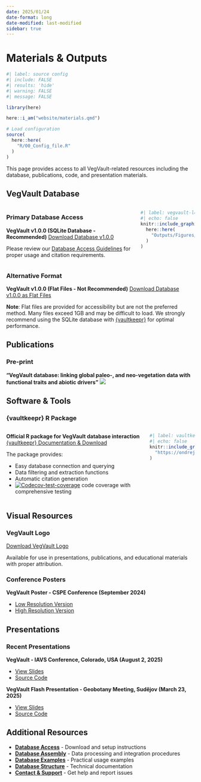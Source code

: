 ```yaml
---
date: 2025/01/24
date-format: long
date-modified: last-modified
sidebar: true
---
```


# Materials & Outputs


```r
#| label: source config
#| include: FALSE
#| results: 'hide'
#| warning: FALSE
#| message: FALSE

library(here)

here::i_am("website/materials.qmd")

# Load configuration
source(
  here::here(
    "R/00_Config_file.R"
  )
)
```

This page provides access to all VegVault-related resources including the database, publications, code, and presentation materials.

## VegVault Database

:::: {.columns}

::: {.column width="70%"}

### Primary Database Access

**VegVault v1.0.0 (SQLite Database - Recommended)**
[Download Database v1.0.0](https://doi.org/10.48700/datst.t21cz-2nq07){.btn}

Please review our [Database Access Guidelines](/website/database_access.qmd#guidelines-for-data-reuse-and-citation) for proper usage and citation requirements.

:::

::: {.column width="30%"}

```r
#| label: vegvault-logo
#| echo: false
knitr::include_graphics(
  here::here(
    "Outputs/Figures/website/VegVault_logo.png"
  )
)
```

:::

::::

### Alternative Format

**VegVault v1.0.0 (Flat Files - Not Recommended)**
[Download Database v1.0.0 as Flat Files](https://doi.org/10.48700/datst.thktf-5rr35){.btn}

::: {.callout-warning}
**Note**: Flat files are provided for accessibility but are not the preferred method. Many files exceed 1GB and may be difficult to load. We strongly recommend using the SQLite database with [{vaultkeepr}](https://bit.ly/vaultkeepr) for optimal performance.
:::

## Publications

### Pre-print

**"VegVault database: linking global paleo-, and neo-vegetation data with functional traits and abiotic drivers"** [![](https://img.shields.io/badge/DOI-10.1101/2025.01.31.635213-blue)](https://doi.org/10.1101/2025.01.31.635213)

## Software & Tools

### {vaultkeepr} R Package

:::: {.columns}

::: {.column width="75%"}

**Official R package for VegVault database interaction**
[{vaultkeepr} Documentation & Download](https://bit.ly/vaultkeepr){.btn}

The package provides:

- Easy database connection and querying
- Data filtering and extraction functions
- Automatic citation generation
- [![Codecov-test-coverage](https://codecov.io/gh/OndrejMottl/vaultkeepr/branch/main/graph/badge.svg)](https://app.codecov.io/gh/OndrejMottl/vaultkeepr?branch=main) code coverage with comprehensive testing
:::

::: {.column width="25%"}
```r
#| label: vaultkeepr-logo
#| echo: false
knitr::include_graphics(
  "https://ondrejmottl.github.io/vaultkeepr/reference/figures/vaultkeeper_logo.png"
)
```
:::

::::

## Visual Resources

### VegVault Logo

[Download VegVault Logo](https://github.com/OndrejMottl/VegVault/tree/main/Outputs/Figures/website/VegVault_logo.png){.btn}

Available for use in presentations, publications, and educational materials with proper attribution.

### Conference Posters

**VegVault Poster - CSPE Conference (September 2024)**

- [Low Resolution Version](/Outputs/Figures/poster2024/mottl_poster_compression_9.png)  
- [High Resolution Version](/Outputs/Figures/poster2024/mottl_poster.jpeg)

## Presentations

### Recent Presentations

**VegVault - IAVS Conference, Colorado, USA (August 2, 2025)**

- [View Slides](https://ondrejmottl.github.io/VegVault-Presentation-20250802/)
- [Source Code](https://github.com/OndrejMottl/VegVault-Presentation-20250802)

**VegVault Flash Presentation - Geobotany Meeting, Sudějov (March 23, 2025)**

- [View Slides](https://ondrejmottl.github.io/VegVault-FlashPresentation-20250323/)
- [Source Code](https://github.com/OndrejMottl/VegVault-FlashPresentation-20250323)

## Additional Resources

- **[Database Access](/website/database_access.qmd)** - Download and setup instructions
- **[Database Assembly](/website/database_assembly.qmd)** - Data processing and integration procedures
- **[Database Examples](/website/database_examples.qmd)** - Practical usage examples
- **[Database Structure](/website/database_structure.qmd)** - Technical documentation
- **[Contact & Support](/website/contact.qmd)** - Get help and report issues


